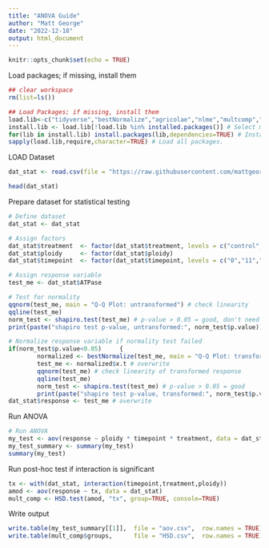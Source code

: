 ```yaml
---
title: "ANOVA Guide"
author: "Matt George"
date: "2022-12-18"
output: html_document
---
```


```r
knitr::opts_chunk$set(echo = TRUE)
```

Load packages; if missing, install them
```r
## clear workspace
rm(list=ls())

## Load Packages; if missing, install them
load.lib<-c("tidyverse","bestNormalize","agricolae","nlme","multcomp","beepr") # List of required packages
install.lib <- load.lib[!load.lib %in% installed.packages()] # Select missing packages
for(lib in install.lib) install.packages(lib,dependencies=TRUE) # Install missing packages + dependencies
sapply(load.lib,require,character=TRUE) # Load all packages.

```

LOAD Dataset
```r
dat_stat <- read.csv(file = "https://raw.githubusercontent.com/mattgeorgephd/mattgeorgephd.github.io/master/guides/2022-12-18-ANOVA/ATPase_dataset.csv")

head(dat_stat)

```


Prepare dataset for statistical testing
```R
# Define dataset
dat_stat <- dat_stat

# Assign factors
dat_stat$treatment  <- factor(dat_stat$treatment, levels = c("control","SS","MS"))
dat_stat$ploidy     <- factor(dat_stat$ploidy)
dat_stat$timepoint  <- factor(dat_stat$timepoint, levels = c("0","11","12","15","20"), ordered = "TRUE")

# Assign response variable
test_me <- dat_stat$ATPase

# Test for normality
qqnorm(test_me, main = "Q-Q Plot: untransformed") # check linearity
qqline(test_me)
norm_test <- shapiro.test(test_me) # p-value > 0.05 = good, don't need transformation
print(paste("shapiro test p-value, untransformed:", norm_test$p.value))

# Normalize response variable if normality test failed
if(norm_test$p.value<0.05)     {
        normalized <- bestNormalize(test_me, main = "Q-Q Plot: transformed")
        test_me <- normalized$x.t # overwrite
        qqnorm(test_me) # check linearity of transformed response
        qqline(test_me)
        norm_test <- shapiro.test(test_me) # p-value > 0.05 = good
        print(paste("shapiro test p-value, transformed:", norm_test$p.value))}
dat_stat$response <- test_me # overwrite
```

Run ANOVA
```r
# Run ANOVA
my_test <- aov(response ~ ploidy * timepoint * treatment, data = dat_stat)
my_test_summary <- summary(my_test)
summary(my_test)

```

Run post-hoc test if interaction is significant
```r
tx <- with(dat_stat, interaction(timepoint,treatment,ploidy))
amod <- aov(response ~ tx, data = dat_stat)
mult_comp <- HSD.test(amod, "tx", group=TRUE, console=TRUE)

```

Write output
```r
write.table(my_test_summary[[1]],  file = "aov.csv",  row.names = TRUE) # Model output
write.table(mult_comp$groups,      file = "HSD.csv",  row.names = TRUE) # HSD output
```